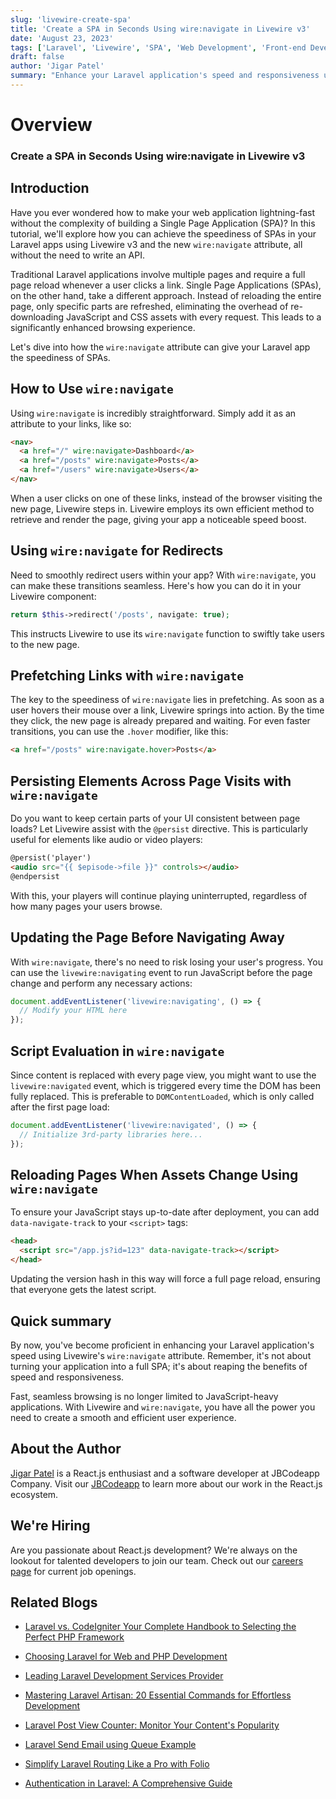 ```yaml
---
slug: 'livewire-create-spa'
title: 'Create a SPA in Seconds Using wire:navigate in Livewire v3'
date: 'August 23, 2023'
tags: ['Laravel', 'Livewire', 'SPA', 'Web Development', 'Front-end Development']
draft: false
author: 'Jigar Patel'
summary: "Enhance your Laravel application's speed and responsiveness using Livewire v3 and the new wire:navigate attribute. This guide demonstrates how to achieve SPA-like performance without building a full Single Page Application."
---
```


# Overview

<TOCInline toc={props.toc} exclude="Overview" toHeading={2} defaultimage="livewire-create-spa" />

### Create a SPA in Seconds Using wire:navigate in Livewire v3

## Introduction

Have you ever wondered how to make your web application lightning-fast without the complexity of building a Single Page Application (SPA)? In this tutorial, we'll explore how you can achieve the speediness of SPAs in your Laravel apps using Livewire v3 and the new `wire:navigate` attribute, all without the need to write an API.

Traditional Laravel applications involve multiple pages and require a full page reload whenever a user clicks a link. Single Page Applications (SPAs), on the other hand, take a different approach. Instead of reloading the entire page, only specific parts are refreshed, eliminating the overhead of re-downloading JavaScript and CSS assets with every request. This leads to a significantly enhanced browsing experience.

Let's dive into how the `wire:navigate` attribute can give your Laravel app the speediness of SPAs.

## How to Use `wire:navigate`

Using `wire:navigate` is incredibly straightforward. Simply add it as an attribute to your links, like so:

```html
<nav>
  <a href="/" wire:navigate>Dashboard</a>
  <a href="/posts" wire:navigate>Posts</a>
  <a href="/users" wire:navigate>Users</a>
</nav>
```

When a user clicks on one of these links, instead of the browser visiting the new page, Livewire steps in. Livewire employs its own efficient method to retrieve and render the page, giving your app a noticeable speed boost.

## Using `wire:navigate` for Redirects

Need to smoothly redirect users within your app? With `wire:navigate`, you can make these transitions seamless. Here's how you can do it in your Livewire component:

```php
return $this->redirect('/posts', navigate: true);
```

This instructs Livewire to use its `wire:navigate` function to swiftly take users to the new page.

## Prefetching Links with `wire:navigate`

The key to the speediness of `wire:navigate` lies in prefetching. As soon as a user hovers their mouse over a link, Livewire springs into action. By the time they click, the new page is already prepared and waiting. For even faster transitions, you can use the `.hover` modifier, like this:

```html
<a href="/posts" wire:navigate.hover>Posts</a>
```

## Persisting Elements Across Page Visits with `wire:navigate`

Do you want to keep certain parts of your UI consistent between page loads? Let Livewire assist with the `@persist` directive. This is particularly useful for elements like audio or video players:

```html
@persist('player')
<audio src="{{ $episode->file }}" controls></audio>
@endpersist
```

With this, your players will continue playing uninterrupted, regardless of how many pages your users browse.

## Updating the Page Before Navigating Away

With `wire:navigate`, there's no need to risk losing your user's progress. You can use the `livewire:navigating` event to run JavaScript before the page change and perform any necessary actions:

```javascript
document.addEventListener('livewire:navigating', () => {
  // Modify your HTML here
});
```

## Script Evaluation in `wire:navigate`

Since content is replaced with every page view, you might want to use the `livewire:navigated` event, which is triggered every time the DOM has been fully replaced. This is preferable to `DOMContentLoaded`, which is only called after the first page load:

```javascript
document.addEventListener('livewire:navigated', () => {
  // Initialize 3rd-party libraries here...
});
```

## Reloading Pages When Assets Change Using `wire:navigate`

To ensure your JavaScript stays up-to-date after deployment, you can add `data-navigate-track` to your `<script>` tags:

```html
<head>
  <script src="/app.js?id=123" data-navigate-track></script>
</head>
```

Updating the version hash in this way will force a full page reload, ensuring that everyone gets the latest script.

## Quick summary

By now, you've become proficient in enhancing your Laravel application's speed using Livewire's `wire:navigate` attribute. Remember, it's not about turning your application into a full SPA; it's about reaping the benefits of speed and responsiveness.

Fast, seamless browsing is no longer limited to JavaScript-heavy applications. With Livewire and `wire:navigate`, you have all the power you need to create a smooth and efficient user experience.

## About the Author

[Jigar Patel](https://expertlaravel.com) is a React.js enthusiast and a software developer at JBCodeapp Company. Visit our [JBCodeapp](https://jbcodeapp.com) to learn more about our work in the React.js ecosystem.

## We're Hiring

Are you passionate about React.js development? We're always on the lookout for talented developers to join our team. Check out our [careers page](https://jbcodeapp.com/career) for current job openings.

## Related Blogs

- [Laravel vs. CodeIgniter Your Complete Handbook to Selecting the Perfect PHP Framework](laravel-vs-codeigniter-complete-php-framework-guide)

- [Choosing Laravel for Web and PHP Development](laravel-web-php-development)

- [Leading Laravel Development Services Provider](leading-laravel-development-services-provider)

- [Mastering Laravel Artisan: 20 Essential Commands for Effortless Development](mastering-laravel-artisan-20-essential-commands)

- [Laravel Post View Counter: Monitor Your Content's Popularity](maximizing-web-development-potential-choose-laravel-developers)

- [Laravel Send Email using Queue Example](send-email-using-queue-example)

- [Simplify Laravel Routing Like a Pro with Folio](simplify-laravel-routing-like-a-pro-with-folio)

- [Authentication in Laravel: A Comprehensive Guide](step-by-step-guide-laravel-authentication)
